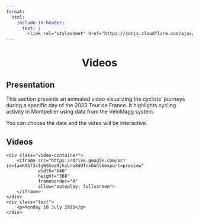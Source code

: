 ```yaml
---
format:
  html:
    include-in-header:
      text: |
        <link rel="stylesheet" href="https://cdnjs.cloudflare.com/ajax/libs/font-awesome/6.0.0/css/all.min.css">
---
```


<div style="text-align: center;">
<h1>Videos <i class="fas fa-video"></i></h1>
</div>

## Presentation

<p class = "text"> This section presents an animated video visualizing the cyclists' journeys during a specific day of the 2023 Tour de France. It highlights cycling activity in Montpellier using data from the VéloMagg system. </p>

<p class = "text"> You can choose the date and the video will be interactive. </p>

## Videos

<div class="container">
    <div class="video-container">
        <iframe src="https://drive.google.com/uc?id=1axKX5f3x1gWShoaOjhzLno8dUTnxGAhl&export=preview" 
                width="640" 
                height="360" 
                frameborder="0" 
                allow="autoplay; fullscreen">
        </iframe>
    </div>
    <div class="text">
        <p>Monday 10 July 2023</p>
    </div>
</div>

